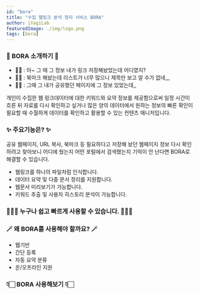 ```yaml
---
id: "bora"
title: "수집 웹링크 분석 정리 서비스 BORA"
author: iYagiLab
featuredImage: ./img/logo.png
tags: [bora]
---
```



### 📁 BORA 소개하기 📁

- 👩🏻 : 아~ 그 때 그 정보 내가 링크 저장해놨었는데 어디였지?
- 👨🏻 : 북마크 해놨는데 리스트가 너무 많으니 제목만 보고 알 수가 없네,,,
- 🧓🏻 : 그때 그 내가 공유했던 페이지에 그 정보 있었는데,,

개인이 수집한 웹 링크데이터에 대한 키워드와 요약 정보를 제공함으로써 일정 시간이 흐른 뒤 자료를 다시 확인하고 싶거나 많은 양의 데이터에서 원하는 정보의 빠른 확인이 필요할 때 수월하게 데이터를 확인하고 활용할 수 있는 컨텐츠 매니저입니다.

### ✨ 주요기능은? ✨

공유 웹페이지, URL 복사, 북마크 등 필요하다고 저장해 놨던 웹페이지 정보 다시 확인하려고 찾아보니 어디에 뒀는지 어떤 포털에서 검색했는지 기억이 안 난다면 BORA로 해결할 수 있습니다.

- 웹링크를 하나의 파일처럼 인식합니다.
- 데이터 요약 및 다중 문서 정리를 지원합니다.
- 웹문서 미리보기가 가능합니다.
- 키워드 추출 및 사용자 히스토리 분석이 가능합니다.

### 🧑🏻‍💻 누구나 쉽고 빠르게 사용할 수 있습니다. 🧑🏻‍💻

<Use />

### 🪄 왜 BORA를 사용해야 할까요? 🪄

- 웹기반
- 간단 등록
- 자동 요약 분류
- 온/오프라인 지원

### 👇🏻 BORA 사용해보기 👇🏻

<BoraImageLink />

